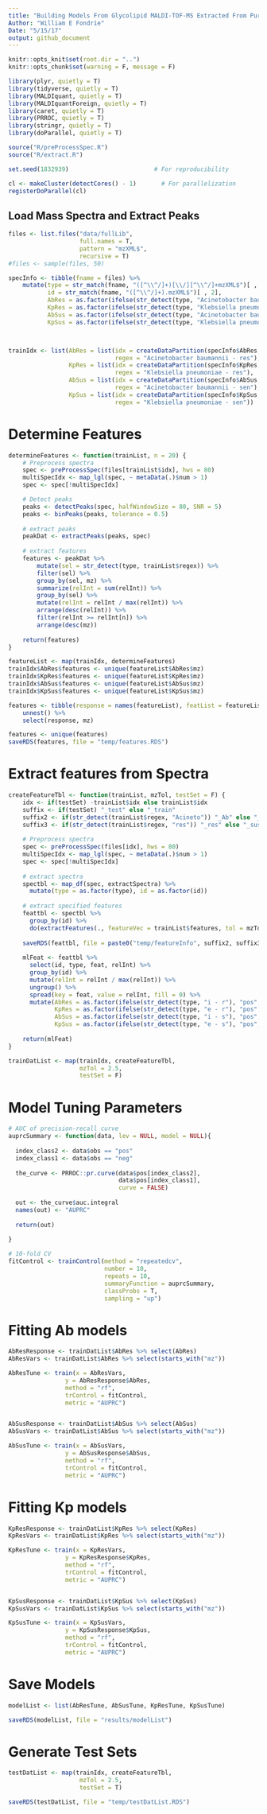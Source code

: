 ```yaml
---
title: "Building Models From Glycolipid MALDI-TOF-MS Extracted From Pure Culture"
Author: "William E Fondrie"
Date: "5/15/17"
output: github_document
---
```



```r
knitr::opts_knit$set(root.dir = "..")
knitr::opts_chunk$set(warning = F, message = F)
```

```r
library(plyr, quietly = T)
library(tidyverse, quietly = T)
library(MALDIquant, quietly = T)
library(MALDIquantForeign, quietly = T)
library(caret, quietly = T)
library(PRROC, quietly = T)
library(stringr, quietly = T)
library(doParallel, quietly = T)

source("R/preProcessSpec.R")
source("R/extract.R")

set.seed(1832939)                        # For reproducibility

cl <- makeCluster(detectCores() - 1)       # For parallelization
registerDoParallel(cl)
```


## Load Mass Spectra and Extract Peaks
```r
files <- list.files("data/fullLib", 
                    full.names = T, 
                    pattern = "mzXML$",
                    recursive = T)
#files <- sample(files, 50)

specInfo <- tibble(fname = files) %>%
    mutate(type = str_match(fname, "([^\\^/]+)[\\/][^\\^/]+mzXML$")[ , 2],
           id = str_match(fname, "([^\\^/]+).mzXML$")[ , 2],
           AbRes = as.factor(ifelse(str_detect(type, "Acinetobacter baumannii - res"), "pos", "neg")),
           KpRes = as.factor(ifelse(str_detect(type, "Klebsiella pneumoniae - res"), "pos", "neg")),
           AbSus = as.factor(ifelse(str_detect(type, "Acinetobacter baumannii - sen"), "pos", "neg")),
           KpSus = as.factor(ifelse(str_detect(type, "Klebsiella pneumoniae - sen"), "pos", "neg")))



trainIdx <- list(AbRes = list(idx = createDataPartition(specInfo$AbRes, p = 0.6, list = F),
                              regex = "Acinetobacter baumannii - res"),
                 KpRes = list(idx = createDataPartition(specInfo$KpRes, p = 0.6, list = F),
                              regex = "Klebsiella pneumoniae - res"),
                 AbSus = list(idx = createDataPartition(specInfo$AbSus, p = 0.6, list = F),
                              regex = "Acinetobacter baumannii - sen"),
                 KpSus = list(idx = createDataPartition(specInfo$KpSus, p = 0.6, list = F),
                              regex = "Klebsiella pneumoniae - sen"))

```

# Determine Features
```r
determineFeatures <- function(trainList, n = 20) {
    # Preprocess spectra
    spec <- preProcessSpec(files[trainList$idx], hws = 80)
    multiSpecIdx <- map_lgl(spec, ~ metaData(.)$num > 1)
    spec <- spec[!multiSpecIdx]

    # Detect peaks
    peaks <- detectPeaks(spec, halfWindowSize = 80, SNR = 5)
    peaks <- binPeaks(peaks, tolerance = 0.5)
    
    # extract peaks
    peakDat <- extractPeaks(peaks, spec)
    
    # extract features
    features <- peakDat %>%
        mutate(sel = str_detect(type, trainList$regex)) %>%
        filter(sel) %>%
        group_by(sel, mz) %>%
        summarize(relInt = sum(relInt)) %>%
        group_by(sel) %>%
        mutate(relInt = relInt / max(relInt)) %>%
        arrange(desc(relInt)) %>%
        filter(relInt >= relInt[n]) %>%
        arrange(desc(mz))
    
    return(features)
}

featureList <- map(trainIdx, determineFeatures)
trainIdx$AbRes$features <- unique(featureList$AbRes$mz)
trainIdx$KpRes$features <- unique(featureList$KpRes$mz)
trainIdx$AbSus$features <- unique(featureList$AbSus$mz)
trainIdx$KpSus$features <- unique(featureList$KpSus$mz)

features <- tibble(response = names(featureList), featList = featureList) %>%
    unnest() %>%
    select(response, mz)

features <- unique(features)
saveRDS(features, file = "temp/features.RDS")
```

# Extract features from Spectra
```r
createFeatureTbl <- function(trainList, mzTol, testSet = F) {
    idx <- if(testSet) -trainList$idx else trainList$idx
    suffix <- if(testSet) "_test" else "_train"
    suffix2 <- if(str_detect(trainList$regex, "Acineto")) "_Ab" else "_Kp"
    suffix3 <- if(str_detect(trainList$regex, "res")) "_res" else "_sus"
    
    # Preprocess spectra
    spec <- preProcessSpec(files[idx], hws = 80)
    multiSpecIdx <- map_lgl(spec, ~ metaData(.)$num > 1)
    spec <- spec[!multiSpecIdx]
    
    # extract spectra 
    spectbl <- map_df(spec, extractSpectra) %>% 
      mutate(type = as.factor(type), id = as.factor(id))
    
    # extract specified features
    feattbl <- spectbl %>%
      group_by(id) %>%
      do(extractFeatures(., featureVec = trainList$features, tol = mzTol))
    
    saveRDS(feattbl, file = paste0("temp/featureInfo", suffix2, suffix3, suffix))
    
    mlFeat <- feattbl %>%
      select(id, type, feat, relInt) %>%
      group_by(id) %>%
      mutate(relInt = relInt / max(relInt)) %>%
      ungroup() %>%
      spread(key = feat, value = relInt, fill = 0) %>%
      mutate(AbRes = as.factor(ifelse(str_detect(type, "i - r"), "pos", "neg")),
             KpRes = as.factor(ifelse(str_detect(type, "e - r"), "pos", "neg")),
             AbSus = as.factor(ifelse(str_detect(type, "i - s"), "pos", "neg")),
             KpSus = as.factor(ifelse(str_detect(type, "e - s"), "pos", "neg")))
    
    return(mlFeat)
}

trainDatList <- map(trainIdx, createFeatureTbl, 
                    mzTol = 2.5,
                    testSet = F)

```


# Model Tuning Parameters
```r
# AUC of precision-recall curve
auprcSummary <- function(data, lev = NULL, model = NULL){
  
  index_class2 <- data$obs == "pos"
  index_class1 <- data$obs == "neg"
  
  the_curve <- PRROC::pr.curve(data$pos[index_class2],
                               data$pos[index_class1],
                               curve = FALSE)
  
  out <- the_curve$auc.integral
  names(out) <- "AUPRC"
  
  return(out)
  
}

# 10-fold CV
fitControl <- trainControl(method = "repeatedcv",
                           number = 10,
                           repeats = 10,
                           summaryFunction = auprcSummary,
                           classProbs = T,
                           sampling = "up")
```

# Fitting Ab models
```r
AbResResponse <- trainDatList$AbRes %>% select(AbRes)
AbResVars <- trainDatList$AbRes %>% select(starts_with("mz"))

AbResTune <- train(x = AbResVars,
                y = AbResResponse$AbRes,
                method = "rf",
                trControl = fitControl,
                metric = "AUPRC")


AbSusResponse <- trainDatList$AbSus %>% select(AbSus)
AbSusVars <- trainDatList$AbSus %>% select(starts_with("mz"))

AbSusTune <- train(x = AbSusVars,
                y = AbSusResponse$AbSus,
                method = "rf",
                trControl = fitControl,
                metric = "AUPRC")
```

# Fitting Kp models
```r
KpResResponse <- trainDatList$KpRes %>% select(KpRes)
KpResVars <- trainDatList$KpRes %>% select(starts_with("mz"))

KpResTune <- train(x = KpResVars,
                y = KpResResponse$KpRes,
                method = "rf",
                trControl = fitControl,
                metric = "AUPRC")


KpSusResponse <- trainDatList$KpSus %>% select(KpSus)
KpSusVars <- trainDatList$KpSus %>% select(starts_with("mz"))

KpSusTune <- train(x = KpSusVars,
                y = KpSusResponse$KpSus,
                method = "rf",
                trControl = fitControl,
                metric = "AUPRC")
```

# Save Models
```r
modelList <- list(AbResTune, AbSusTune, KpResTune, KpSusTune)

saveRDS(modelList, file = "results/modelList")

```


# Generate Test Sets
```r
testDatList <- map(trainIdx, createFeatureTbl, 
                    mzTol = 2.5,
                    testSet = T)

saveRDS(testDatList, file = "temp/testDatList.RDS")
```

